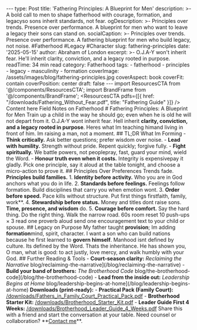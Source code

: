 --- type: Post title: 'Fathering Principles: A Blueprint for Men' description: >- A bold call to men to shape fatherhood with courage, formation, and legacyso sons inherit standards, not fear. ogDescription: >- Principles over trends. Presence over performance. A blueprint for men who want to leave a legacy their sons can stand on. socialCaption: >- Principles over trends. Presence over performance. A fathering blueprint for men who build legacy, not noise. #Fatherhood #Legacy #Character slug: fathering-principles date: '2025-05-15' author: Abraham of London excerpt: >- O.J.A-Y won't inherit fear. He'll inherit clarity, conviction, and a legacy rooted in purpose. readTime: 34 min read category: Fatherhood tags: - fatherhood - principles - legacy - masculinity - formation coverImage: /assets/images/blog/fathering-principles.jpg coverAspect: book coverFit: contain coverPosition: center draft: false --- import ResourcesCTA from '@/components/ResourcesCTA'; import BrandFrame from '@/components/BrandFrame'; <ResourcesCTA pdfs={[{ href: "/downloads/Fathering_Without_Fear.pdf", title: "Fathering Guide" }]} /> <BrandFrame title="Legacy Tips" subtitle="Key Advice"> Content here </BrandFrame> <HeroEyebrow>Field Notes on Fatherhood</HeroEyebrow> # Fathering Principles: A Blueprint for Men <Verse cite="Proverbs 22:6"> Train up a child in the way he should go; even when he is old he will not depart from it. </Verse> O.J.A-Y wont inherit fear. Hell inherit **clarity, conviction, and a legacy rooted in purpose**. Heres what Im teaching himand living in front of him. <PullLine> Im raising a man, not a moment. </PullLine> <Rule /> ## TL;DR What Im Forming - **Think critically.** Ask better questions; prefer wisdom over noise. - **Lead with humility.** Strength without pride. Repent quickly; forgive fully. - **Fight spiritually.** We battle powers, not peoplepray, fast, guard your mind, wield the Word. - **Honour truth even when it costs.** Integrity is expensivepay it gladly. <Callout tone="key" title="One move today"> Pick one principle, say it aloud at the table tonight, and choose a micro-action to prove it. </Callout> <Rule /> ## Principles Over Preferences Trends fade. **Principles build families.** 1. **Identity before activity.** Who you are in God anchors what you do in life. 2. **Standards before feelings.** Feelings follow formation. Build disciplines that carry you when emotion wont. 3. **Order before speed.** Pace kills without structure. Put first things firstfaith, family, work**. 4. **Stewardship before status.** Money and titles dont raise sons. **Time, presence, and wisdom** do. 5. **Courage before comfort.** Say the hard thing. Do the right thing. Walk the narrow road. <Note tone="info" title="Daily micro-rule (8 minutes)"> 60s room reset 10 push-ups $\times$ 3 read one proverb aloud send one encouragement text to your child or spouse. </Note> <Rule /> ## Legacy on Purpose My father taught **provision**; Im adding **formation**mind, spirit, character. I want a son who can build nations because he first learned to **govern himself**. <PullLine> Manhood isnt defined by culture. Its defined by the Word. Thats the inheritance. </PullLine> <Verse cite="Micah 6:8"> He has shown you, O man, what is good: to act justly, love mercy, and walk humbly with your God. </Verse> <Rule /> ## Further Reading & Tools - **Court-season clarity:** _Reclaiming the Narrative_ blog/reclaiming-the-narrative](/blog/reclaiming-the-narrative) - **Build your band of brothers:** _The Brotherhood Code_ blog/the-brotherhood-code](/blog/the-brotherhood-code) - **Lead from the inside out:** _Leadership Begins at Home_ blog/leadership-begins-at-home](/blog/leadership-begins-at-home) **Downloads (print-ready):** - **Practical Pack (Family Court):** [/downloads/Fathers_in_Family_Court_Practical_Pack.pdf](/downloads/Fathers_in_Family_Court_Practical_Pack.pdf) - **Brotherhood Starter Kit:** [/downloads/Brotherhood_Starter_Kit.pdf](/downloads/Brotherhood_Starter_Kit.pdf) - **Leader Guide First 4 Weeks:** [/downloads/Brotherhood_Leader_Guide_4_Weeks.pdf](/downloads/Brotherhood_Leader_Guide_4_Weeks.pdf) <Rule /> <Note tone="key" title="Build with Us"> Share this with a friend and start the conversation at your table. Need counsel or collaboration? **[Contact me](/contact)\*\*. </Note> <ShareRow text="Fathering principles for men who want to leave a legacy their sons can stand onidentity, order, courage, presence." hashtags="Fatherhood,Legacy,Character" />
